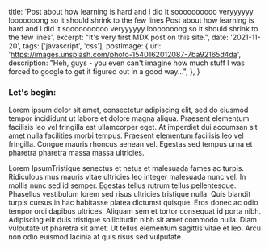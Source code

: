   title:
    'Post about how learning is hard and I did it soooooooooo veryyyyyy looooooong so it should shrink to the few lines Post about how learning is hard and I did it soooooooooo veryyyyyy looooooong so it should shrink to the few lines',
  excerpt: "It's very first MDX post on this site.",
  date: '2021-11-20',
  tags: ['javascript', 'css'],
  postImage: {
    url: 'https://images.unsplash.com/photo-1540162012087-7ba92165d4da',
    description:
      "Heh, guys - you even can't imagine how much stuff I was forced to google to get it figured out in a good way...",
  },
}



### Let's begin:

Lorem ipsum dolor sit amet, consectetur adipiscing elit, sed do eiusmod tempor incididunt ut labore et dolore magna aliqua. Praesent elementum facilisis leo vel fringilla est ullamcorper eget. At imperdiet dui accumsan sit amet nulla facilities morbi tempus. Praesent elementum facilisis leo vel fringilla. Congue mauris rhoncus aenean vel. Egestas sed tempus urna et pharetra pharetra massa massa ultricies.

Lorem IpsumTristique senectus et netus et malesuada fames ac turpis. Ridiculous mus mauris vitae ultricies leo integer malesuada nunc vel. In mollis nunc sed id semper. Egestas tellus rutrum tellus pellentesque. Phasellus vestibulum lorem sed risus ultricies tristique nulla. Quis blandit turpis cursus in hac habitasse platea dictumst quisque. Eros donec ac odio tempor orci dapibus ultrices. Aliquam sem et tortor consequat id porta nibh. Adipiscing elit duis tristique sollicitudin nibh sit amet commodo nulla. Diam vulputate ut pharetra sit amet. Ut tellus elementum sagittis vitae et leo. Arcu non odio euismod lacinia at quis risus sed vulputate.

